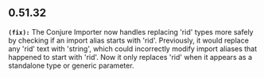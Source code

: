 ## 0.51.32
**`(fix):`** The Conjure Importer now handles replacing 'rid' types more safely by checking if an import alias starts with 'rid'.
Previously, it would replace any 'rid' text with 'string', which could incorrectly modify import aliases that happened to start with 'rid'.
Now it only replaces 'rid' when it appears as a standalone type or generic parameter.



